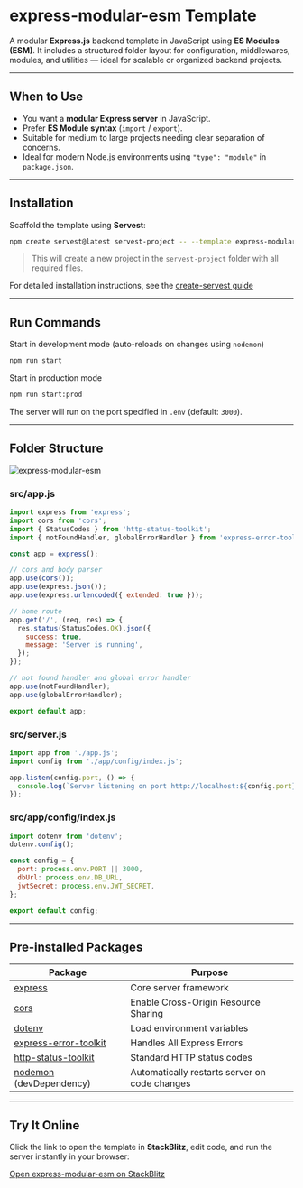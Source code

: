 # express-modular-esm Template

A modular **Express.js** backend template in JavaScript using **ES Modules (ESM)**. It includes a structured folder layout for configuration, middlewares, modules, and utilities — ideal for scalable or organized backend projects.

---

## When to Use

- You want a **modular Express server** in JavaScript.
- Prefer **ES Module syntax** (`import` / `export`).
- Suitable for medium to large projects needing clear separation of concerns.
- Ideal for modern Node.js environments using `"type": "module"` in `package.json`.

---

## Installation

Scaffold the template using **Servest**:

```bash
npm create servest@latest servest-project -- --template express-modular-esm
```

> This will create a new project in the `servest-project` folder
> with all required files.

For detailed installation instructions, see the [create-servest guide](/guide)

---

## Run Commands

Start in development mode (auto-reloads on changes using `nodemon`)

```bash
npm run start
```

Start in production mode

```bash
npm run start:prod
```

The server will run on the port specified in `.env` (default: `3000`).

---

## Folder Structure

![express-modular-esm](/images/express-modular-esm.png)

### src/app.js

```js
import express from 'express';
import cors from 'cors';
import { StatusCodes } from 'http-status-toolkit';
import { notFoundHandler, globalErrorHandler } from 'express-error-toolkit';

const app = express();

// cors and body parser
app.use(cors());
app.use(express.json());
app.use(express.urlencoded({ extended: true }));

// home route
app.get('/', (req, res) => {
  res.status(StatusCodes.OK).json({
    success: true,
    message: 'Server is running',
  });
});

// not found handler and global error handler
app.use(notFoundHandler);
app.use(globalErrorHandler);

export default app;
```

### src/server.js

```js
import app from './app.js';
import config from './app/config/index.js';

app.listen(config.port, () => {
  console.log(`Server listening on port http://localhost:${config.port}`);
});
```

### src/app/config/index.js

```js
import dotenv from 'dotenv';
dotenv.config();

const config = {
  port: process.env.PORT || 3000,
  dbUrl: process.env.DB_URL,
  jwtSecret: process.env.JWT_SECRET,
};

export default config;
```

---

## Pre-installed Packages

| Package                                                                      | Purpose                                       |
| ---------------------------------------------------------------------------- | --------------------------------------------- |
| [express](https://expressjs.com)                                             | Core server framework                         |
| [cors](https://www.npmjs.com/package/cors)                                   | Enable Cross-Origin Resource Sharing          |
| [dotenv](https://www.npmjs.com/package/dotenv)                               | Load environment variables                    |
| [express-error-toolkit](https://www.npmjs.com/package/express-error-toolkit) | Handles All Express Errors                    |
| [http-status-toolkit](https://www.npmjs.com/package/http-status-toolkit)     | Standard HTTP status codes                    |
| [ nodemon](https://www.npmjs.com/package/nodemon) (devDependency)            | Automatically restarts server on code changes |

---

## Try It Online

Click the link to open the template in **StackBlitz**, edit code, and run the server instantly in your browser:

[Open express-modular-esm on StackBlitz](https://stackblitz.com/github/dev-rashedin/servest/tree/main/packages/create-servest/templates/express/express-modular-esm?file=src/app.js)
